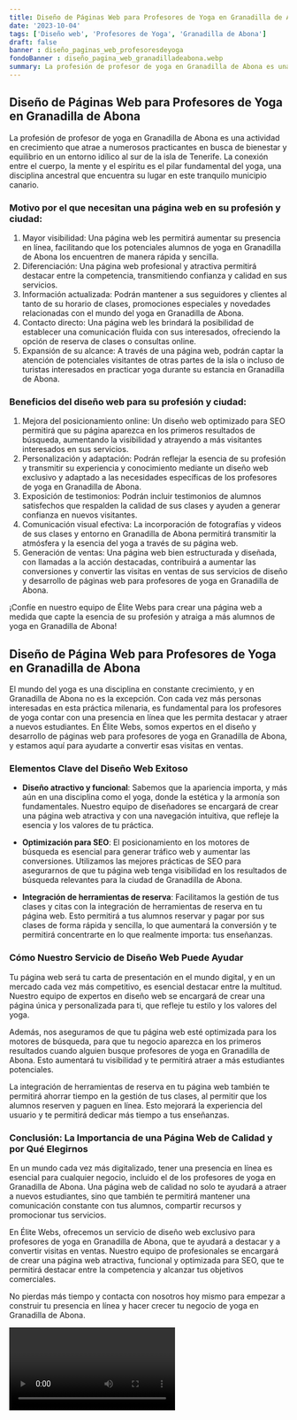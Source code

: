 ```yaml
---
title: Diseño de Páginas Web para Profesores de Yoga en Granadilla de Abona
date: '2023-10-04'
tags: ['Diseño web', 'Profesores de Yoga', 'Granadilla de Abona']
draft: false
banner : diseño_paginas_web_profesoresdeyoga
fondoBanner : diseño_pagina_web_granadilladeabona.webp
summary: La profesión de profesor de yoga en Granadilla de Abona es una actividad en crecimiento que atrae a numerosos practicantes en busca de bienestar y equilibrio en un entorno idílico al sur de la isla de Tenerife. La conexión entre el cuerpo, la mente y el espíritu es el pilar fundamental del yoga, una disciplina ancestral que encuentra su lugar en este tranquilo municipio canario.
---
```


## Diseño de Páginas Web para Profesores de Yoga en Granadilla de Abona

La profesión de profesor de yoga en Granadilla de Abona es una actividad en crecimiento que atrae a numerosos practicantes en busca de bienestar y equilibrio en un entorno idílico al sur de la isla de Tenerife. La conexión entre el cuerpo, la mente y el espíritu es el pilar fundamental del yoga, una disciplina ancestral que encuentra su lugar en este tranquilo municipio canario.

### Motivo por el que necesitan una página web en su profesión y ciudad:

1. Mayor visibilidad: Una página web les permitirá aumentar su presencia en línea, facilitando que los potenciales alumnos de yoga en Granadilla de Abona los encuentren de manera rápida y sencilla.
2. Diferenciación: Una página web profesional y atractiva permitirá destacar entre la competencia, transmitiendo confianza y calidad en sus servicios.
3. Información actualizada: Podrán mantener a sus seguidores y clientes al tanto de su horario de clases, promociones especiales y novedades relacionadas con el mundo del yoga en Granadilla de Abona.
4. Contacto directo: Una página web les brindará la posibilidad de establecer una comunicación fluida con sus interesados, ofreciendo la opción de reserva de clases o consultas online.
5. Expansión de su alcance: A través de una página web, podrán captar la atención de potenciales visitantes de otras partes de la isla o incluso de turistas interesados en practicar yoga durante su estancia en Granadilla de Abona.

### Beneficios del diseño web para su profesión y ciudad:

1. Mejora del posicionamiento online: Un diseño web optimizado para SEO permitirá que su página aparezca en los primeros resultados de búsqueda, aumentando la visibilidad y atrayendo a más visitantes interesados en sus servicios.
2. Personalización y adaptación: Podrán reflejar la esencia de su profesión y transmitir su experiencia y conocimiento mediante un diseño web exclusivo y adaptado a las necesidades específicas de los profesores de yoga en Granadilla de Abona.
3. Exposición de testimonios: Podrán incluir testimonios de alumnos satisfechos que respalden la calidad de sus clases y ayuden a generar confianza en nuevos visitantes.
4. Comunicación visual efectiva: La incorporación de fotografías y videos de sus clases y entorno en Granadilla de Abona permitirá transmitir la atmósfera y la esencia del yoga a través de su página web.
5. Generación de ventas: Una página web bien estructurada y diseñada, con llamadas a la acción destacadas, contribuirá a aumentar las conversiones y convertir las visitas en ventas de sus servicios de diseño y desarrollo de páginas web para profesores de yoga en Granadilla de Abona.

¡Confíe en nuestro equipo de Élite Webs para crear una página web a medida que capte la esencia de su profesión y atraiga a más alumnos de yoga en Granadilla de Abona!

<GifSeo />

<Cta />

## Diseño de Página Web para Profesores de Yoga en Granadilla de Abona

El mundo del yoga es una disciplina en constante crecimiento, y en Granadilla de Abona no es la excepción. Con cada vez más personas interesadas en esta práctica milenaria, es fundamental para los profesores de yoga contar con una presencia en línea que les permita destacar y atraer a nuevos estudiantes. En Élite Webs, somos expertos en el diseño y desarrollo de páginas web para profesores de yoga en Granadilla de Abona, y estamos aquí para ayudarte a convertir esas visitas en ventas.

### Elementos Clave del Diseño Web Exitoso

- **Diseño atractivo y funcional**: Sabemos que la apariencia importa, y más aún en una disciplina como el yoga, donde la estética y la armonía son fundamentales. Nuestro equipo de diseñadores se encargará de crear una página web atractiva y con una navegación intuitiva, que refleje la esencia y los valores de tu práctica.

- **Optimización para SEO**: El posicionamiento en los motores de búsqueda es esencial para generar tráfico web y aumentar las conversiones. Utilizamos las mejores prácticas de SEO para asegurarnos de que tu página web tenga visibilidad en los resultados de búsqueda relevantes para la ciudad de Granadilla de Abona.

- **Integración de herramientas de reserva**: Facilitamos la gestión de tus clases y citas con la integración de herramientas de reserva en tu página web. Esto permitirá a tus alumnos reservar y pagar por sus clases de forma rápida y sencilla, lo que aumentará la conversión y te permitirá concentrarte en lo que realmente importa: tus enseñanzas.

### Cómo Nuestro Servicio de Diseño Web Puede Ayudar

Tu página web será tu carta de presentación en el mundo digital, y en un mercado cada vez más competitivo, es esencial destacar entre la multitud. Nuestro equipo de expertos en diseño web se encargará de crear una página única y personalizada para ti, que refleje tu estilo y los valores del yoga.

Además, nos aseguramos de que tu página web esté optimizada para los motores de búsqueda, para que tu negocio aparezca en los primeros resultados cuando alguien busque profesores de yoga en Granadilla de Abona. Esto aumentará tu visibilidad y te permitirá atraer a más estudiantes potenciales.

La integración de herramientas de reserva en tu página web también te permitirá ahorrar tiempo en la gestión de tus clases, al permitir que los alumnos reserven y paguen en línea. Esto mejorará la experiencia del usuario y te permitirá dedicar más tiempo a tus enseñanzas.

### Conclusión: La Importancia de una Página Web de Calidad y por Qué Elegirnos

En un mundo cada vez más digitalizado, tener una presencia en línea es esencial para cualquier negocio, incluido el de los profesores de yoga en Granadilla de Abona. Una página web de calidad no solo te ayudará a atraer a nuevos estudiantes, sino que también te permitirá mantener una comunicación constante con tus alumnos, compartir recursos y promocionar tus servicios.

En Élite Webs, ofrecemos un servicio de diseño web exclusivo para profesores de yoga en Granadilla de Abona, que te ayudará a destacar y a convertir visitas en ventas. Nuestro equipo de profesionales se encargará de crear una página web atractiva, funcional y optimizada para SEO, que te permitirá destacar entre la competencia y alcanzar tus objetivos comerciales.

No pierdas más tiempo y contacta con nosotros hoy mismo para empezar a construir tu presencia en línea y hacer crecer tu negocio de yoga en Granadilla de Abona.

<Video />

<CtaBot job='Profesores de Yoga' city='Granadilla de Abona'/>

<Gmaps query='Granadilla de Abona+españa+maps' />